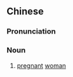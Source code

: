 ==Chinese==
{{zh-forms}}

===Pronunciation===
{{zh-pron
|m-s=yue2 mu3 zi2
|cat=n
}}

===Noun===
{{zh-noun}}

# {{lb|zh|Southwestern Mandarin}} [[pregnant]] [[woman]]